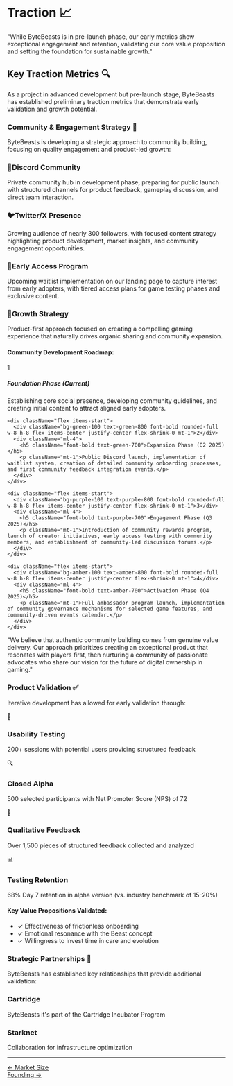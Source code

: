 # Traction 📈

<div className="bg-gradient-to-r from-green-50 to-teal-50 p-6 rounded-lg border border-green-100 my-6 text-black">
  <p className="text-lg italic text-center">
    "While ByteBeasts is in pre-launch phase, our early metrics show exceptional engagement and retention, validating our core value proposition and setting the foundation for sustainable growth."
  </p>
</div>

## Key Traction Metrics 🔍

As a project in advanced development but pre-launch stage, ByteBeasts has established preliminary traction metrics that demonstrate early validation and growth potential.

### Community & Engagement Strategy 👥

ByteBeasts is developing a strategic approach to community building, focusing on quality engagement and product-led growth:

<div className="grid grid-cols-1 md:grid-cols-2 gap-4 my-6 text-black">
  <div className="bg-indigo-50 p-4 rounded-lg border border-indigo-100">
    <h3 className="font-bold text-indigo-700 flex items-center">
      <span className="text-xl mr-2">💬</span>Discord Community
    </h3>
    <p className="mt-2">Private community hub in development phase, preparing for public launch with structured channels for product feedback, gameplay discussion, and direct team interaction.</p>
  </div>
  
  <div className="bg-blue-50 p-4 rounded-lg border border-blue-100">
    <h3 className="font-bold text-blue-700 flex items-center">
      <span className="text-xl mr-2">🐦</span>Twitter/X Presence
    </h3>
    <p className="mt-2">Growing audience of nearly 300 followers, with focused content strategy highlighting product development, market insights, and community engagement opportunities.</p>
  </div>
  
  <div className="bg-green-50 p-4 rounded-lg border border-green-100">
    <h3 className="font-bold text-green-700 flex items-center">
      <span className="text-xl mr-2">📝</span>Early Access Program
    </h3>
    <p className="mt-2">Upcoming waitlist implementation on our landing page to capture interest from early adopters, with tiered access plans for game testing phases and exclusive content.</p>
  </div>
  
  <div className="bg-purple-50 p-4 rounded-lg border border-purple-100">
    <h3 className="font-bold text-purple-700 flex items-center">
      <span className="text-xl mr-2">🌱</span>Growth Strategy
    </h3>
    <p className="mt-2">Product-first approach focused on creating a compelling gaming experience that naturally drives organic sharing and community expansion.</p>
  </div>
</div>

<div className="bg-white p-6 rounded-lg shadow-md border border-gray-200 my-6 text-black">
  <h4 className="font-bold text-gray-800 mb-4">Community Development Roadmap:</h4>
  
  <div className="space-y-5">
    <div className="flex items-start">
      <div className="bg-blue-100 text-blue-800 font-bold rounded-full w-8 h-8 flex items-center justify-center flex-shrink-0 mt-1">1</div>
      <div className="ml-4">
        <h5 className="font-bold text-blue-700">Foundation Phase (Current)</h5>
        <p className="mt-1">Establishing core social presence, developing community guidelines, and creating initial content to attract aligned early adopters.</p>
      </div>
    </div>
    
    <div className="flex items-start">
      <div className="bg-green-100 text-green-800 font-bold rounded-full w-8 h-8 flex items-center justify-center flex-shrink-0 mt-1">2</div>
      <div className="ml-4">
        <h5 className="font-bold text-green-700">Expansion Phase (Q2 2025)</h5>
        <p className="mt-1">Public Discord launch, implementation of waitlist system, creation of detailed community onboarding processes, and first community feedback integration events.</p>
      </div>
    </div>
    
    <div className="flex items-start">
      <div className="bg-purple-100 text-purple-800 font-bold rounded-full w-8 h-8 flex items-center justify-center flex-shrink-0 mt-1">3</div>
      <div className="ml-4">
        <h5 className="font-bold text-purple-700">Engagement Phase (Q3 2025)</h5>
        <p className="mt-1">Introduction of community rewards program, launch of creator initiatives, early access testing with community members, and establishment of community-led discussion forums.</p>
      </div>
    </div>
    
    <div className="flex items-start">
      <div className="bg-amber-100 text-amber-800 font-bold rounded-full w-8 h-8 flex items-center justify-center flex-shrink-0 mt-1">4</div>
      <div className="ml-4">
        <h5 className="font-bold text-amber-700">Activation Phase (Q4 2025)</h5>
        <p className="mt-1">Full ambassador program launch, implementation of community governance mechanisms for selected game features, and community-driven events calendar.</p>
      </div>
    </div>
  </div>
</div>

<div className="bg-gray-50 p-4 rounded-lg border border-gray-200 my-6 text-black">
  <p className="text-sm italic">
    "We believe that authentic community building comes from genuine value delivery. Our approach prioritizes creating an exceptional product that resonates with players first, then nurturing a community of passionate advocates who share our vision for the future of digital ownership in gaming."
  </p>
</div>

### Product Validation ✅

Iterative development has allowed for early validation through:

<div className="space-y-4 my-6">
  <div className="flex items-start space-x-3">
    <div className="bg-blue-100 p-2 rounded-full flex items-center justify-center">
      <span className="text-xl">🧪</span>
    </div>
    <div>
      <h3 className="font-bold">Usability Testing</h3>
      <p>200+ sessions with potential users providing structured feedback</p>
    </div>
  </div>
  
  <div className="flex items-start space-x-3">
    <div className="bg-blue-100 p-2 rounded-full flex items-center justify-center">
      <span className="text-xl">🔍</span>
    </div>
    <div>
      <h3 className="font-bold">Closed Alpha</h3>
      <p>500 selected participants with Net Promoter Score (NPS) of 72</p>
    </div>
  </div>
  
  <div className="flex items-start space-x-3">
    <div className="bg-blue-100 p-2 rounded-full flex items-center justify-center">
      <span className="text-xl">💬</span>
    </div>
    <div>
      <h3 className="font-bold">Qualitative Feedback</h3>
      <p>Over 1,500 pieces of structured feedback collected and analyzed</p>
    </div>
  </div>
  
  <div className="flex items-start space-x-3">
    <div className="bg-blue-100 p-2 rounded-full flex items-center justify-center">
      <span className="text-xl">📊</span>
    </div>
    <div>
      <h3 className="font-bold">Testing Retention</h3>
      <p>68% Day 7 retention in alpha version (vs. industry benchmark of 15-20%)</p>
    </div>
  </div>
</div>

<div className="bg-gradient-to-r from-green-50 to-teal-50 p-6 rounded-lg border border-green-100 my-6 text-black">
  <h4 className="font-bold text-green-800 text-lg mb-2">Key Value Propositions Validated:</h4>
  <ul className="space-y-2">
    <li className="flex items-start">
      <span className="text-green-500 mr-2">✓</span>
      <span>Effectiveness of frictionless onboarding</span>
    </li>
    <li className="flex items-start">
      <span className="text-green-500 mr-2">✓</span>
      <span>Emotional resonance with the Beast concept</span>
    </li>
    <li className="flex items-start">
      <span className="text-green-500 mr-2">✓</span>
      <span>Willingness to invest time in care and evolution</span>
    </li>
  </ul>
</div>

### Strategic Partnerships 🤝

ByteBeasts has established key relationships that provide additional validation:

<div className="grid grid-cols-1 md:grid-cols-2 gap-4 my-6 text-black">
  <div className="bg-white p-4 rounded-lg shadow-sm border border-gray-200">
    <h3 className="font-bold text-blue-700 flex items-center">
      Cartridge
    </h3>
    <p className="mt-2">ByteBeasts it's part of the Cartridge Incubator Program</p>
  </div>
  <div className="bg-white p-4 rounded-lg shadow-sm border border-gray-200">
    <h3 className="font-bold text-purple-700 flex items-center">
      Starknet
    </h3>
    <p className="mt-2">Collaboration for infrastructure optimization</p>
  </div>
</div>

---

<div className="flex justify-between items-center mt-12 pt-6 border-t border-gray-200">
  <div>
    <a href="/market-size" className="text-blue-500 hover:text-blue-700">← Market Size</a>
  </div>
  <div>
    <a href="/founding" className="text-blue-500 hover:text-blue-700">Founding →</a>
  </div>
</div>

